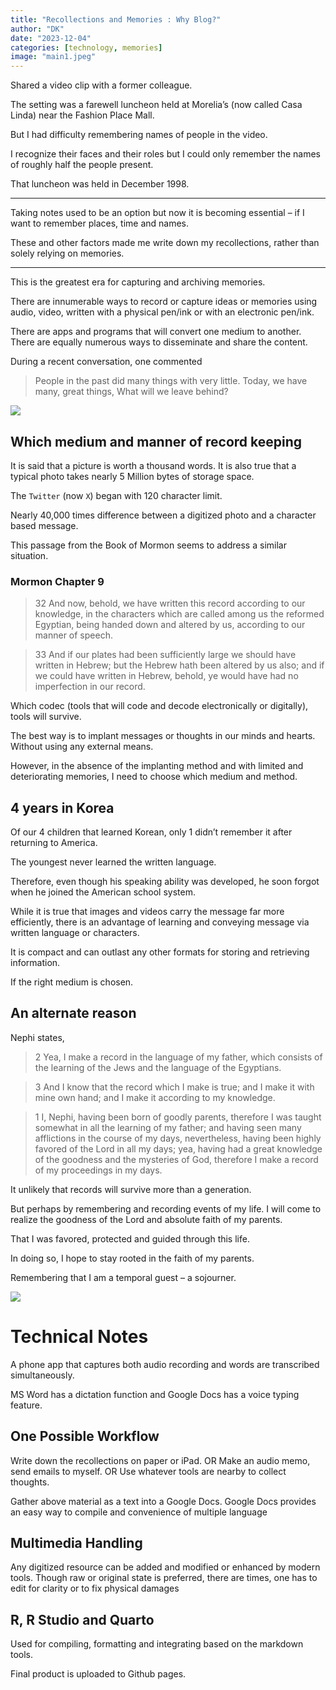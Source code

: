 ---
title: "Recollections and Memories : Why Blog?"
author: "DK"
date: "2023-12-04"
categories: [technology, memories]
image: "main1.jpeg"
---
Shared a video clip with a former colleague. 

The setting was a farewell luncheon held at Morelia’s (now called Casa Linda) near the Fashion Place Mall.

But I had difficulty remembering names of people in the video.

I recognize their faces and their roles but I could only remember the names of roughly half the people present.

That luncheon was held in December 1998.

---

Taking notes used to be an option but now it is becoming essential -- if I want to remember places, time and names.

These and other factors made me write down my recollections, rather than solely relying on memories.

---

This is the greatest era for capturing and archiving memories.

There are innumerable ways to record or capture ideas or memories using audio, video, written with a physical pen/ink or with an electronic pen/ink.

There are apps and programs that will convert one medium to another.
There are equally numerous ways to disseminate and share the content.

During a recent conversation, one commented

> People in the past did many things with very little.
> Today, we have many, great things, What will we leave behind?

![](main3.jpeg)

## Which medium and manner of record keeping

It is said that a picture is worth a thousand words.
It is also true that a typical photo takes nearly 5 Million bytes of storage space.

The `Twitter` (now `X`) began with 120 character limit.

Nearly 40,000 times difference between a digitized photo and a character based message.

This passage from the Book of Mormon seems to address a similar situation.

### Mormon Chapter 9

> 32 And now, behold, we have written this record according to our knowledge, in the characters which are called among us the reformed Egyptian, being handed down and altered by us, according to our manner of speech.

> 33 And if our plates had been sufficiently large we should have written in Hebrew; but the Hebrew hath been altered by us also; and if we could have written in Hebrew, behold, ye would have had no imperfection in our record.

Which codec (tools that will code and decode electronically or digitally), tools will survive.

The best way is to implant messages or thoughts in our minds and hearts.
Without using any external means.

However, in the absence of the implanting method and with limited and deteriorating memories, I need to choose which medium and method. 

## 4 years in Korea

Of our 4 children that learned Korean, only 1 didn’t remember it after returning to America.

The youngest never learned the written language.

Therefore, even though his speaking ability was developed, he soon forgot when he joined the American school system.

While it is true that images and videos carry the message far more efficiently, there is an advantage of learning and conveying message via written language or characters.

It is compact and can outlast any other formats for storing and retrieving information.

If the right medium is chosen.

## An alternate reason

Nephi states,

> 2 Yea, I make a record in the language of my father, which consists of the learning of the Jews and the language of the Egyptians.

> 3 And I know that the record which I make is true; and I make it with mine own hand; and I make it according to my knowledge.

> 1 I, Nephi, having been born of goodly parents, therefore I was taught somewhat in all the learning of my father; and having seen many afflictions in the course of my days, nevertheless, having been highly favored of the Lord in all my days; yea, having had a great knowledge of the goodness and the mysteries of God, therefore I make a record of my proceedings in my days.

It unlikely that records will survive more than a generation.

But perhaps by remembering and recording events of my life.
I will come to realize the goodness of the Lord and absolute faith of my parents.

That I was favored, protected and guided through this life.

In doing so, I hope to stay rooted in the faith of my parents.

Remembering that I am a temporal guest -- a sojourner.

![](main2.jpeg)

# Technical Notes

A phone app that captures both audio recording and words are transcribed simultaneously.

MS Word has a dictation function and Google Docs has a voice typing feature.

## One Possible Workflow 

Write down the recollections on paper or iPad. OR
Make an audio memo, send emails to myself. OR
Use whatever tools are nearby to collect thoughts.

Gather above material as a text into a Google Docs.
Google Docs provides an easy way to compile and convenience of multiple language 

## Multimedia Handling 

Any digitized resource can be added and modified or enhanced by modern tools.
Though raw or original state is preferred, there are times, one has to edit for clarity or to fix physical damages

## R, R Studio and Quarto

Used for compiling, formatting and integrating based on the markdown tools.

Final product is uploaded to Github pages.
